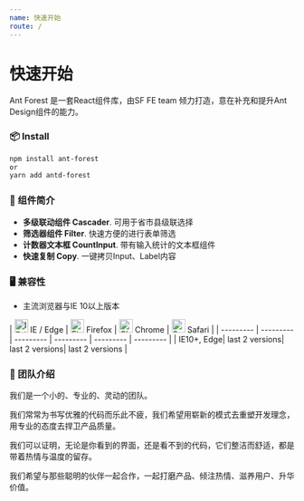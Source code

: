 ```yaml
---
name: 快速开始
route: /
---
```


# 快速开始

Ant Forest 是一套React组件库，由SF FE team 倾力打造，意在补充和提升Ant Design组件的能力。

### 📦 Install

```bash
npm install ant-forest
or
yarn add antd-forest
```

### 🔖 组件简介

- **多级联动组件 Cascader**. 可用于省市县级联选择
- **筛选器组件 Filter**. 快速方便的进行表单筛选
- **计数器文本框 CountInput**. 带有输入统计的文本框组件
- **快速复制 Copy**. 一键拷贝Input、Label内容

### 🖥 兼容性

* 主流浏览器与IE 10以上版本

| <img src="https://raw.githubusercontent.com/alrra/browser-logos/master/src/edge/edge_48x48.png" alt="IE / Edge" width="24px" height="24px" /> IE / Edge | <img src="https://raw.githubusercontent.com/alrra/browser-logos/master/src/firefox/firefox_48x48.png" alt="Firefox" width="24px" height="24px" /> Firefox | <img src="https://raw.githubusercontent.com/alrra/browser-logos/master/src/chrome/chrome_48x48.png" alt="Chrome" width="24px" height="24px" /> Chrome | <img src="https://raw.githubusercontent.com/alrra/browser-logos/master/src/safari/safari_48x48.png" alt="Safari" width="24px" height="24px" /> Safari |
| --------- | --------- | --------- | --------- | --------- | --------- |
| IE10+, Edge| last 2 versions| last 2 versions| last 2 versions |

### 👷 团队介绍

我们是一个小的、专业的、灵动的团队。

我们常常为书写优雅的代码而乐此不疲，我们希望用崭新的模式去重塑开发理念，用专业的态度去捍卫产品质量。

我们可以证明，无论是你看到的界面，还是看不到的代码，它们整洁而舒适，都是带着热情与温度的留存。

我们希望与那些聪明的伙伴一起合作，一起打磨产品、倾注热情、滋养用户、升华价值。